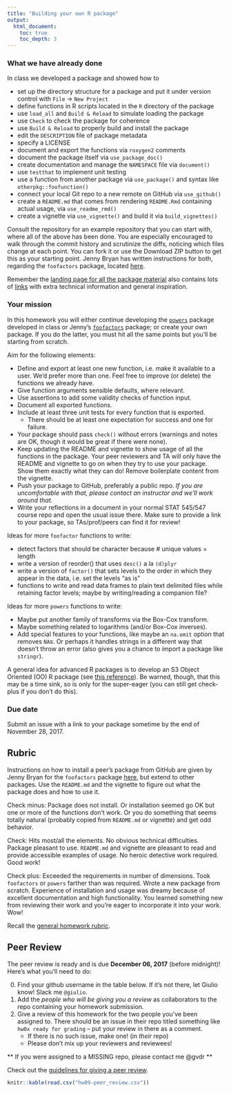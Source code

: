 ```yaml
---
title: "Building your own R package"
output:
  html_document:
    toc: true
    toc_depth: 3
---
```


### What we have already done

In class we developed a package and showed how to

  * set up the directory structure for a package and put it under version control with `File` -> `New Project`
  * define functions in R scripts located in the `R` directory of the package
  * use `load_all` and `Build & Reload` to simulate loading the package
  * use `Check` to check the package for coherence
  * use `Build & Reload` to properly build and install the package
  * edit the `DESCRIPTION` file of package metadata
  * specify a LICENSE
  * document and export the functions via `roxygen2` comments
  * document the package itself via `use_package_doc()`
  * create documentation and manage the `NAMESPACE` file via `document()`
  * use `testthat` to implement unit testing
  * use a function from another package via `use_package()` and syntax like `otherpkg::foofunction()`
  * connect your local Git repo to a new remote on GitHub via `use_github()`
  * create a `README.md` that comes from rendering `README.Rmd` containing actual usage, via `use_readme_rmd()`
  * create a vignette via `use_vignette()` and build it via `build_vignettes()`

Consult the repository for an example repository that you can start with, where all of the above has been done. You are especially encouraged to walk through the commit history and scrutinize the diffs, noticing which files change at each point. You can fork it or use the Download ZIP button to get this as your starting point. Jenny Bryan has written instructions for both, regarding the `foofactors` package, located [here](hw09_package_onramp-peer-review.html).
  
Remember the [landing page for all the package material](packages00_index.html) also contains lots of [links](packages00_index.html#resources) with extra technical information and general inspiration.

### Your mission

In this homework you will either continue developing the [`powers`](https://github.com/vincenzocoia/powers) package developed in class or Jenny's [`foofactors`](https://github.com/jennybc/foofactors) package; or create your own package. If you do the latter, you must hit all the same points but you'll be starting from scratch.

Aim for the following elements:

  * Define and export at least one new function, i.e. make it available to a user. We'd prefer more than one. Feel free to improve (or delete) the functions we already have.
  * Give function arguments sensible defaults, where relevant.
  * Use assertions to add some validity checks of function input.
  * Document all exported functions.
  * Include at least three unit tests for every function that is exported.
    - There should be at least one expectation for success and one for failure.
  * Your package should pass `check()` without errors (warnings and notes are OK, though it would be great if there were none).
  * Keep updating the README and vignette to show usage of all the functions in the package. Your peer reviewers and TA will only have the README and vignette to go on when they try to use your package. Show them exactly what they can do! Remove boilerplate content from the vignette.
  * Push your package to GitHub, preferably a public repo. *If you are uncomfortable with that, please contact an instructor and we'll work around that.*
  * Write your reflections in a document in your normal STAT 545/547 course repo and open the usual issue there. Make sure to provide a link to your package, so TAs/prof/peers can find it for review!

Ideas for more `foofactor` functions to write:

  - detect factors that should be character because # unique values = length
  - write a version of reorder() that uses `desc()` a la `(d)plyr`
  - write a version of `factor()` that sets levels to the order in which they appear in the data, i.e. set the levels "as is"
  - functions to write and read data frames to plain text delimited files while retaining factor levels; maybe by writing/reading a companion file?

Ideas for more `powers` functions to write:

  - Maybe put another family of transforms via the Box-Cox transform.
  - Maybe something related to logarithms (and/or Box-Cox inverses).
  - Add special features to your functions, like maybe an `na.omit` option that removes `NA`s. Or perhaps it handles strings in a different way that doesn't throw an error (also gives you a chance to import a package like `stringr`).

A general idea for advanced R packages is to develop an S3 Object Oriented (OO) R package (see [this reference](http://adv-r.had.co.nz/OO-essentials.html)). Be warned, though, that this may be a time sink, so is only for the super-eager (you can still get check-plus if you don't do this).

### Due date

Submit an issue with a link to your package sometime by the end of November 28, 2017.

## Rubric

Instructions on how to install a peer's package from GitHub are given by Jenny Bryan for the `foofactors` package [here](hw09_package_onramp-peer-review.html), but extend to other packages. Use the `README.md` and the vignette to figure out what the package does and how to use it.

Check minus: Package does not install. Or installation seemed go OK but one or more of the functions don't work. Or you do something that seems totally natural (probably copied from `README.md` or vignette) and get odd behavior.

Check: Hits most/all the elements. No obvious technical difficulties. Package pleasant to use. `README.md` and vignette are pleasant to read and provide accessible examples of usage. No heroic detective work required. Good work!

Check plus: Exceeded the requirements in number of dimensions. Took `foofactors` or `powers` farther than was required. Wrote a new package from scratch. Experience of installation and usage was dreamy because of excellent documentation and high functionality. You learned something new from reviewing their work and you’re eager to incorporate it into your work. Wow!

Recall the [general homework rubric](http://stat545-ubc.github.io/peer-review01_marking-rubric.html).

## Peer Review


The peer review is ready and is due __December 06, 2017__ (before midnight)! Here's what you'll need to do:

0. Find your github username in the table below. If it's not there, let Giulio know! Slack me `@giulio`.
1. Add the _people who will be giving you a review_ as collaborators to the repo containing your homework submission.
2. Give a review of this homework for the two people you've been assigned to. There should be an issue in their repo titled something like `hw0x ready for grading` -- put your review in there as a comment.
    - If there is no such issue, make one! (in _their_ repo)
    - Please don't mix up your reviewers and reviewees!

** If you were assigned to a MISSING repo, please contact me @gvdr **

Check out the [guidelines for giving a peer review](http://stat545.com/peer-review02_peer-evaluation-guidelines.html).

```r
knitr::kable(read.csv("hw09-peer_review.csv"))
```